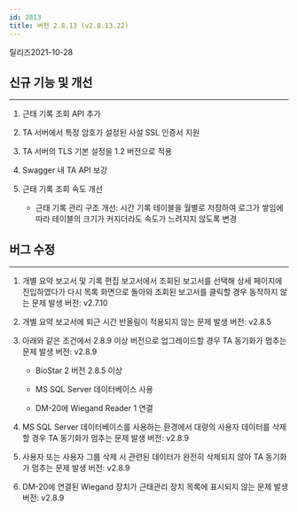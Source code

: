 ```yaml
---
id: 2813
title: 버전 2.8.13 (v2.8.13.22)
---
```


릴리즈<Separator/>2021-10-28

## 신규 기능 및 개선

---

1. 근태 기록 조회 API 추가

1. TA 서버에서 특정 암호가 설정된 사설 SSL 인증서 지원

1. TA 서버의 TLS 기본 설정을 1.2 버전으로 적용

1. Swagger 내 TA API 보강

1. 근태 기록 조회 속도 개선

    * 근태 기록 관리 구조 개선: 시간 기록 테이블을 월별로 저장하여 로그가 쌓임에 따라 테이블의 크기가 커지더라도 속도가 느려지지 않도록 변경

## 버그 수정

---

<BugLists>

1. 개별 요약 보고서 및 기록 편집 보고서에서 조회된 보고서를 선택해 상세 페이지에 진입하였다가 다시 목록 화면으로 돌아와 조회된 보고서를 클릭할 경우 동작하지 않는 문제 <Badge>발생 버전: v2.7.10</Badge>

1. 개별 요약 보고서에 퇴근 시간 반올림이 적용되지 않는 문제 <Badge>발생 버전: v2.8.5</Badge>

1. 아래와 같은 조건에서 2.8.9 이상 버전으로 업그레이드할 경우 TA 동기화가 멈추는 문제 <Badge>발생 버전: v2.8.9</Badge>

    * BioStar 2 버전 2.8.5 이상

    * MS SQL Server 데이터베이스 사용

    * DM-20에 Wiegand Reader 1 연결

1. MS SQL Server 데이터베이스를 사용하는 환경에서 대량의 사용자 데이터를 삭제할 경우 TA 동기화가 멈추는 문제 <Badge>발생 버전: v2.8.9</Badge>

1. 사용자 또는 사용자 그룹 삭제 시 관련된 데이터가 완전히 삭제되지 않아 TA 동기화가 멈추는 문제 <Badge>발생 버전: v2.8.9</Badge>

1. DM-20에 연결된 Wiegand 장치가 근태관리 장치 목록에 표시되지 않는 문제 <Badge>발생 버전: v2.8.9</Badge>

</BugLists>
